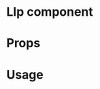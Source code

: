 
<Meta title="MDX|Llp" component={Llp} />

# Llp component

<Description of={Llp} />

# Props

<Props of={Llp} />

# Usage

<Preview withSource>
  <Story name="basic sample">
    <Llp document={llpCertificate} handleObfuscation={action("handleObfuscation")} />
  </Story>
  <Story name="example with warning">
    <Llp
      document={llpCertificate}
      rawDocument={{ signature: { targetHash: "abc" } }}
      handleObfuscation={action("handleObfuscation")}
    />
  </Story>
</Preview>
